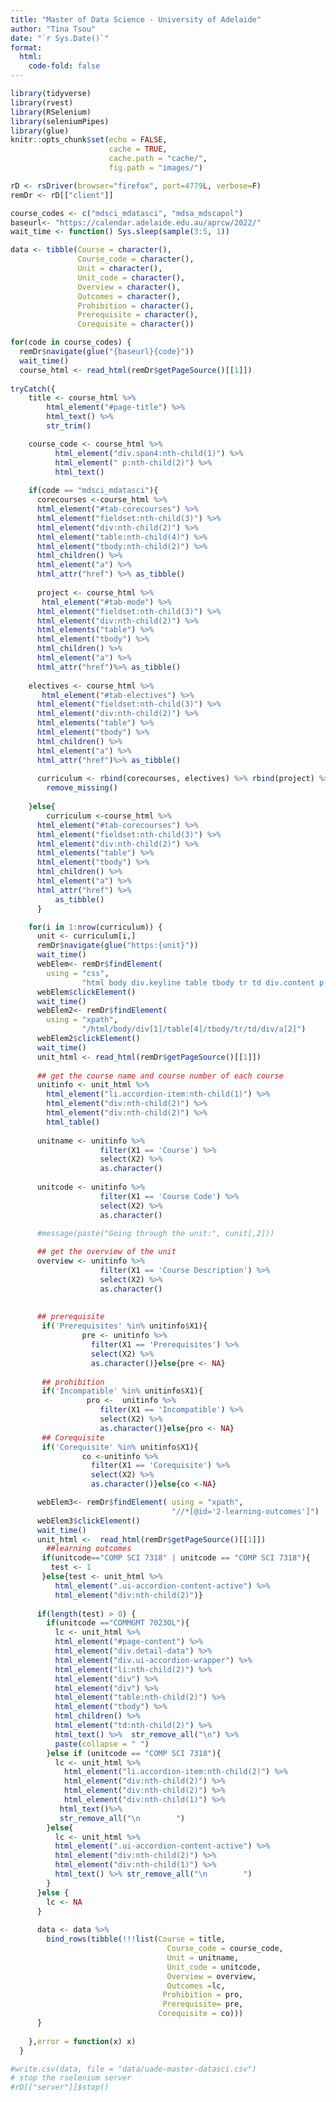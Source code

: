 ```yaml
---
title: "Master of Data Science - University of Adelaide"
author: "Tina Tsou"
date: "`r Sys.Date()`"
format: 
  html: 
    code-fold: false
---
```



```r
library(tidyverse)
library(rvest)
library(RSelenium)
library(seleniumPipes)
library(glue)
knitr::opts_chunk$set(echo = FALSE,
                      cache = TRUE,
                      cache.path = "cache/",
                      fig.path = "images/")

```

```r
rD <- rsDriver(browser="firefox", port=4779L, verbose=F)
remDr <- rD[["client"]]
```


```r
course_codes <- c("mdsci_mdatasci", "mdsa_mdscapol")
baseurl<- "https://calendar.adelaide.edu.au/aprcw/2022/"
wait_time <- function() Sys.sleep(sample(3:5, 1))

data <- tibble(Course = character(),
               Course_code = character(),
               Unit = character(),
               Unit_code = character(),
               Overview = character(),
               Outcomes = character(),
               Prohibition = character(),
               Prerequisite = character(),
               Corequisite = character())

for(code in course_codes) {
  remDr$navigate(glue("{baseurl}{code}"))
  wait_time()
  course_html <- read_html(remDr$getPageSource()[[1]])
  
tryCatch({
    title <- course_html %>% 
        html_element("#page-title") %>% 
        html_text() %>% 
        str_trim()

    course_code <- course_html %>% 
          html_element("div.span4:nth-child(1)") %>% 
          html_element(" p:nth-child(2)") %>% 
          html_text()
    
    if(code == "mdsci_mdatasci"){
      corecourses <-course_html %>% 
      html_element("#tab-corecourses") %>% 
      html_element("fieldset:nth-child(3)") %>% 
      html_element("div:nth-child(2)") %>% 
      html_element("table:nth-child(4)") %>% 
      html_element("tbody:nth-child(2)") %>% 
      html_children() %>% 
      html_element("a") %>% 
      html_attr("href") %>% as_tibble()
      
      project <- course_html %>% 
       html_element("#tab-mode") %>% 
      html_element("fieldset:nth-child(3)") %>% 
      html_element("div:nth-child(2)") %>% 
      html_elements("table") %>% 
      html_element("tbody") %>% 
      html_children() %>% 
      html_element("a") %>% 
      html_attr("href")%>% as_tibble()
    
    electives <- course_html %>% 
       html_element("#tab-electives") %>% 
      html_element("fieldset:nth-child(3)") %>% 
      html_element("div:nth-child(2)") %>% 
      html_elements("table") %>% 
      html_element("tbody") %>% 
      html_children() %>% 
      html_element("a") %>% 
      html_attr("href")%>% as_tibble()
    
      curriculum <- rbind(corecourses, electives) %>% rbind(project) %>% 
        remove_missing()
      
    }else{
        curriculum <-course_html %>% 
      html_element("#tab-corecourses") %>% 
      html_element("fieldset:nth-child(3)") %>% 
      html_element("div:nth-child(2)") %>% 
      html_elements("table") %>% 
      html_element("tbody") %>% 
      html_children() %>% 
      html_element("a") %>% 
      html_attr("href") %>% 
          as_tibble()
      }

    for(i in 1:nrow(curriculum)) {
      unit <- curriculum[i,]
      remDr$navigate(glue("https:{unit}"))
      wait_time()
      webElem<- remDr$findElement(
        using = "css",
                "html body div.keyline table tbody tr td div.content p table tbody tr td.odd a")
      webElem$clickElement()
      wait_time()
      webElem2<- remDr$findElement(
        using = "xpath",
                "/html/body/div[1]/table[4]/tbody/tr/td/div/a[2]")
      webElem2$clickElement()
      wait_time()
      unit_html <- read_html(remDr$getPageSource()[[1]])
      
      ## get the course name and course number of each course
      unitinfo <- unit_html %>% 
        html_element("li.accordion-item:nth-child(1)") %>% 
        html_element("div:nth-child(2)") %>% 
        html_element("div:nth-child(2)") %>% 
        html_table()
      
      unitname <- unitinfo %>% 
                    filter(X1 == 'Course') %>% 
                    select(X2) %>% 
                    as.character()
      
      unitcode <- unitinfo %>% 
                    filter(X1 == 'Course Code') %>% 
                    select(X2) %>% 
                    as.character()

      #message(paste("Going through the unit:", cunit[,2]))
      
      ## get the overview of the unit
      overview <- unitinfo %>% 
                    filter(X1 == 'Course Description') %>% 
                    select(X2) %>% 
                    as.character()
      
      
      ## prerequisite 
       if('Prerequisites' %in% unitinfo$X1){
                pre <- unitinfo %>% 
                  filter(X1 == 'Prerequisites') %>% 
                  select(X2) %>% 
                  as.character()}else{pre <- NA}
       
       ## prohibition
       if('Incompatible' %in% unitinfo$X1){
                 pro <-  unitinfo %>% 
                    filter(X1 == 'Incompatible') %>% 
                    select(X2) %>% 
                    as.character()}else{pro <- NA}
       ## Corequisite
       if('Corequisite' %in% unitinfo$X1){
                co <-unitinfo %>% 
                  filter(X1 == 'Corequisite') %>% 
                  select(X2) %>% 
                  as.character()}else{co <-NA}

      webElem3<- remDr$findElement( using = "xpath",
                                    "//*[@id='2-learning-outcomes']")
      webElem3$clickElement()
      wait_time()
      unit_html <-  read_html(remDr$getPageSource()[[1]])
        ##learning outcomes
       if(unitcode=="COMP SCI 7318" | unitcode == "COMP SCI 7318"){
         test <- 1
       }else{test <- unit_html %>% 
          html_element(".ui-accordion-content-active") %>% 
          html_element("div:nth-child(2)")}
      
      if(length(test) > 0) {
        if(unitcode =="COMMGMT 7023OL"){
          lc <- unit_html %>% 
          html_element("#page-content") %>% 
          html_element("div.detail-data") %>% 
          html_element("div.ui-accordion-wrapper") %>% 
          html_element("li:nth-child(2)") %>% 
          html_element("div") %>% 
          html_element("div") %>% 
          html_element("table:nth-child(2)") %>% 
          html_element("tbody") %>% 
          html_children() %>% 
          html_element("td:nth-child(2)") %>% 
          html_text() %>%  str_remove_all("\n") %>% 
          paste(collapse = " ")
        }else if (unitcode == "COMP SCI 7318"){
          lc <- unit_html %>% 
            html_element("li.accordion-item:nth-child(2)") %>% 
            html_element("div:nth-child(2)") %>%
            html_element("div:nth-child(2)") %>% 
            html_element("div:nth-child(1)") %>% 
           html_text()%>%
           str_remove_all("\n        ") 
        }else{
          lc <- unit_html %>% 
          html_element(".ui-accordion-content-active") %>% 
          html_element("div:nth-child(2)") %>% 
          html_element("div:nth-child(1)") %>% 
          html_text() %>% str_remove_all("\n        ") 
        }
      }else {
        lc <- NA
      }
      
      data <- data %>% 
        bind_rows(tibble(!!!list(Course = title, 
                                   Course_code = course_code, 
                                   Unit = unitname,
                                   Unit_code = unitcode,
                                   Overview = overview,
                                   Outcomes =lc,
                                  Prohibition = pro,
                                  Prerequisite= pre,
                                 Corequisite = co))) 
      }
      
    },error = function(x) x)
  }

#write.csv(data, file = "data/uade-master-datasci.csv")
# stop the rselenium server
#rD[["server"]]$stop()
```
